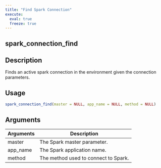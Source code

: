 ```yaml
---
title: "Find Spark Connection"
execute:
  eval: true
  freeze: true
---
```


## spark_connection_find

## Description
Finds an active spark connection in the environment given the connection parameters.


## Usage
```r
spark_connection_find(master = NULL, app_name = NULL, method = NULL)
```

## Arguments
|Arguments|Description|
|---|---|
| master | The Spark master parameter. |
| app_name | The Spark application name. |
| method | The method used to connect to Spark. |








